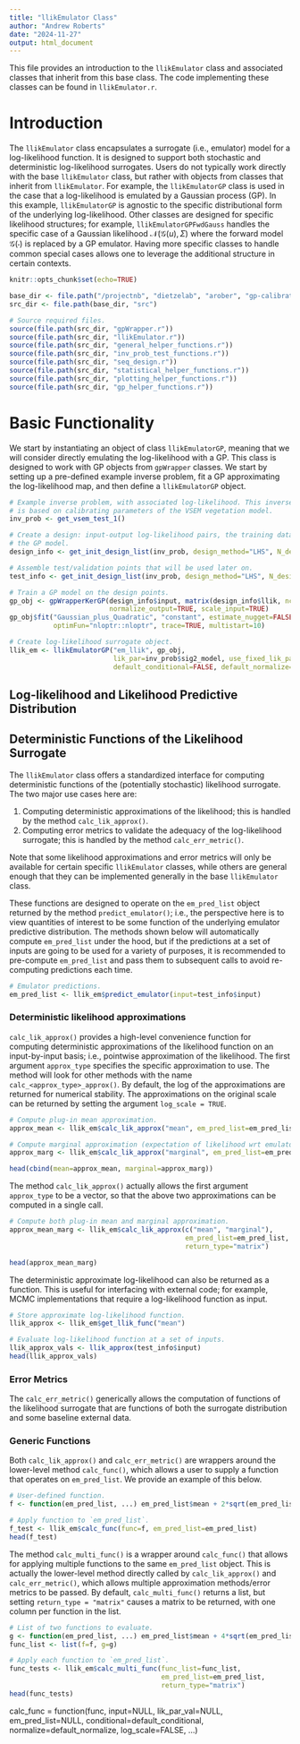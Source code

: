 ```yaml
---
title: "llikEmulator Class"
author: "Andrew Roberts"
date: "2024-11-27"
output: html_document
---
```


This file provides an introduction to the `llikEmulator` class and associated 
classes that inherit from this base class. The code implementing these 
classes can be found in `llikEmulator.r`.

# Introduction
The `llikEmulator` class encapsulates a surrogate (i.e., emulator) model for 
a log-likelihood function. It is designed to support both stochastic 
and deterministic log-likelihood surrogates. Users do not typically work 
directly with the base `llikEmulator` class, but rather with objects from 
classes that inherit from `llikEmulator`. For example, the `llikEmulatorGP`
class is used in the case that a log-likelihood is emulated by a Gaussian 
process (GP). In this example, `llikEmulatorGP` is agnostic to the specific 
distributional form of the underlying log-likelihood. Other classes are designed
for specific likelihood structures; for example, `llikEmulatorGPFwdGauss` 
handles the specific case of a Gaussian likelihood 
$\mathcal{N}(\mathcal{G}(u), \Sigma)$ where the forward model 
$\mathcal{G}(\cdot)$ is replaced by a GP emulator. Having more specific classes 
to handle common special cases allows one to leverage the additional structure 
in certain contexts.

```r
knitr::opts_chunk$set(echo=TRUE)

base_dir <- file.path("/projectnb", "dietzelab", "arober", "gp-calibration")
src_dir <- file.path(base_dir, "src")

# Source required files.
source(file.path(src_dir, "gpWrapper.r"))
source(file.path(src_dir, "llikEmulator.r"))
source(file.path(src_dir, "general_helper_functions.r"))
source(file.path(src_dir, "inv_prob_test_functions.r"))
source(file.path(src_dir, "seq_design.r"))
source(file.path(src_dir, "statistical_helper_functions.r"))
source(file.path(src_dir, "plotting_helper_functions.r"))
source(file.path(src_dir, "gp_helper_functions.r"))
```

# Basic Functionality 
We start by instantiating an object of class `llikEmulatorGP`, meaning that 
we will consider directly emulating the log-likelihood with a GP. This class 
is designed to work with GP objects from `gpWrapper` classes. We start by 
setting up a pre-defined example inverse problem, fit a GP approximating the 
log-likelihood map, and then define a `llikEmulatorGP` object. 

```r
# Example inverse problem, with associated log-likelihood. This inverse problem 
# is based on calibrating parameters of the VSEM vegetation model.
inv_prob <- get_vsem_test_1()
```

```r
# Create a design: input-output log-likelihood pairs, the training data for 
# the GP model.
design_info <- get_init_design_list(inv_prob, design_method="LHS", N_design=250L)

# Assemble test/validation points that will be used later on.
test_info <- get_init_design_list(inv_prob, design_method="LHS", N_design=500L)
```

```r
# Train a GP model on the design points.
gp_obj <- gpWrapperKerGP(design_info$input, matrix(design_info$llik, ncol=1), 
                         normalize_output=TRUE, scale_input=TRUE)
gp_obj$fit("Gaussian_plus_Quadratic", "constant", estimate_nugget=FALSE, 
           optimFun="nloptr::nloptr", trace=TRUE, multistart=10)
```
```r
# Create log-likelihood surrogate object.
llik_em <- llikEmulatorGP("em_llik", gp_obj, 
                          lik_par=inv_prob$sig2_model, use_fixed_lik_par=TRUE,
                          default_conditional=FALSE, default_normalize=TRUE)
```

## Log-likelihood and Likelihood Predictive Distribution

## Deterministic Functions of the Likelihood Surrogate
The `llikEmulator` class offers a standardized interface for computing 
deterministic functions of the (potentially stochastic) likelihood surrogate.
The two major use cases here are:  

1. Computing deterministic approximations of the likelihood; this is handled 
by the method `calc_lik_approx()`.  
2. Computing error metrics to validate the adequacy of the log-likelihood 
surrogate; this is handled by the method `calc_err_metric()`.  

Note that some likelihood approximations and error metrics will only be 
available for certain specific `llikEmulator` classes, while others are 
general enough that they can be implemented generally in the base `llikEmulator`
class.

These functions are designed to operate on the `em_pred_list` object returned 
by the method `predict_emulator()`; i.e., the perspective here is to view 
quantities of interest to be some function of the underlying emulator 
predictive distribution. The methods shown below will automatically compute 
`em_pred_list` under the hood, but if the predictions at a set of inputs are 
going to be used for a variety of purposes, it is recommended to pre-compute 
`em_pred_list` and pass them to subsequent calls to avoid re-computing 
predictions each time.

```r
# Emulator predictions.
em_pred_list <- llik_em$predict_emulator(input=test_info$input)
```

### Deterministic likelihood approximations
`calc_lik_approx()` provides a high-level convenience function for computing 
deterministic approximations of the likelihood function on an input-by-input 
basis; i.e., pointwise approximation of the likelihood. The first argument 
`approx_type` specifies the specific approximation to use. The method will 
look for other methods with the name `calc_<approx_type>_approx()`. By default, 
the log of the approximations are returned for numerical stability. The 
approximations on the original scale can be returned by setting the argument 
`log_scale = TRUE`.

```r
# Compute plug-in mean approximation.
approx_mean <- llik_em$calc_lik_approx("mean", em_pred_list=em_pred_list)

# Compute marginal approximation (expectation of likelihood wrt emulator).
approx_marg <- llik_em$calc_lik_approx("marginal", em_pred_list=em_pred_list)

head(cbind(mean=approx_mean, marginal=approx_marg))
```
The method `calc_lik_approx()` actually allows the first argument `approx_type`
to be a vector, so that the above two approximations can be computed in a 
single call.

```r
# Compute both plug-in mean and marginal approximation.
approx_mean_marg <- llik_em$calc_lik_approx(c("mean", "marginal"), 
                                            em_pred_list=em_pred_list,
                                            return_type="matrix")

head(approx_mean_marg)
```
The deterministic approximate log-likelihood can also be returned as a function.
This is useful for interfacing with external code; for example, MCMC 
implementations that require a log-likelihood function as input.

```r

# Store approximate log-likelihood function.
llik_approx <- llik_em$get_llik_func("mean")

# Evaluate log-likelihood function at a set of inputs.
llik_approx_vals <- llik_approx(test_info$input)
head(llik_approx_vals)
```




### Error Metrics
The `calc_err_metric()` generically allows the computation of functions of 
the likelihood surrogate that are functions of both the surrogate distribution 
and some baseline external data.

### Generic Functions
Both `calc_lik_approx()` and `calc_err_metric()` are wrappers around the 
lower-level method `calc_func()`, which allows a user to supply a function 
that operates on `em_pred_list`. We provide an example of this below.
```r
# User-defined function.
f <- function(em_pred_list, ...) em_pred_list$mean + 2*sqrt(em_pred_list$var)

# Apply function to `em_pred_list`.
f_test <- llik_em$calc_func(func=f, em_pred_list=em_pred_list)
head(f_test)
```

The method `calc_multi_func()` is a wrapper around `calc_func()` that allows 
for applying multiple functions to the same `em_pred_list` object. This is 
actually the lower-level method directly called by `calc_lik_approx()` and 
`calc_err_metric()`, which allows multiple approximation methods/error metrics
to be passed. By default, `calc_multi_func()` returns a list, but setting 
`return_type = "matrix"` causes a matrix to be returned, with one column per 
function in the list.

```r
# List of two functions to evaluate.
g <- function(em_pred_list, ...) em_pred_list$mean + 4*sqrt(em_pred_list$var)
func_list <- list(f=f, g=g)

# Apply each function to `em_pred_list`.
func_tests <- llik_em$calc_multi_func(func_list=func_list, 
                                      em_pred_list=em_pred_list, 
                                      return_type="matrix")
head(func_tests)
```



  calc_func = function(func, input=NULL, lik_par_val=NULL, em_pred_list=NULL, 
                       conditional=default_conditional, 
                       normalize=default_normalize, log_scale=FALSE, ...)




